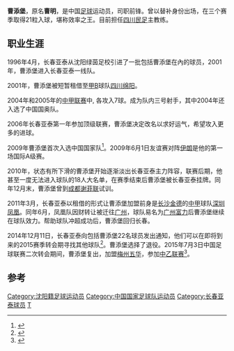 {{Football player infobox
| playername = 曹添堡
| fullname = 曹添堡
| englishfullname = Cao Tianbao
| countryofbirth = {{CHN}}
| cityofbirth = [[辽宁|辽宁]][[沈阳|沈阳]]
| dateofbirth = {{birth date and age|1982|4|3}}
| height = {{height|m=1.85}}
| position = 前锋
| clubnumber =  |
| youthyears = 1996－2000年
| youthclubs = [[长春亚泰|长春亚泰]]
| years = 2001-2014年<br>2001年<br>2011年<br>2015年<br>2016年<br>2017-2021
| clubs = [[长春亚泰|长春亚泰]]<br>→[[四川绵阳足球俱乐部|四川绵阳]] (租借)<br>→[[广州富力足球俱乐部|广州富力]] (租借)<br>[[梅州五华|梅州五华]]<br>[[深圳人人|深圳人人]]<br>[[成都兴城足球俱乐部|成都蓉城]]
| caps(goals) = 253 (53)<br>8 (1)<br>25 (4)<br>11 (6)<br>18 (6)<br>46 (9)
| nationalyears = 2009年
| nationalteam = {{flagicon|CHN}}[[中国国家足球队|中国]]
| nationalcaps(goals) = 1 (0)
|}}
'''曹添堡'''{{BD|1982年|4月3日|||C}}，原名'''曹明'''，是中国[[足球|足球]]运动员，司职前锋。曾以替补身份出场，在三个赛季取得21粒入球，堪称效率之王。目前担任[[四川民足|四川民足]]主教练。

==职业生涯==
1996年4月，长春亚泰从沈阳绿茵足校引进了一批包括曹添堡在內的球员，2001年，曹添堡进入长春亚泰一线队。

2001年，曹添堡被短暂租借至[[甲B|甲B]]球队[[四川绵阳足球俱乐部|四川绵阳]]。

2004年和2005年的[[中甲联赛|中甲联赛]]中, 各攻入7球。成为队内三号射手，其中2004年还入选了中国国奥队。

2006年长春亚泰第一年参加顶级联赛，曹添堡决定改名以求好运气，希望攻入更多的进球。
 
2009年曹添堡首次入选中国国家队<ref>{{cite web|title=中国国家男子足球队集训名单|url=http://www.fa.org.cn/ggzl/jxtz/2009-05-21/248911.html|publisher=中国足协|accessdate=2009-05-21|archive-date=2009-05-25|archive-url=https://web.archive.org/web/20090525093922/http://www.fa.org.cn/ggzl/jxtz/2009-05-21/248911.html|dead-url=no}}</ref>。2009年6月1日友谊赛对阵[[伊朗國家足球隊|伊朗]]是他的第一场国际A级赛。

2010年，状态有所下滑的曹添堡开始逐渐淡出长春亚泰主力阵容，联赛后期，他甚至一度无法进入球队的18人大名单，在赛季结束后曹添堡被长春亚泰挂牌。同年12月末，曹添堡曾到[[成都谢菲联|成都谢菲联]]试训。

2011年3月，长春亚泰以租借的形式让曹添堡加盟前身是[[长沙金德|长沙金德]]的[[中甲|中甲]]球队[[深圳凤凰|深圳凤凰]]。同年6月，凤凰队因财转让被迁往[[广州|广州]]，球队易名为[[广州富力足球俱乐部|广州富力]]后曹添堡继续在球队效力。帮助球队冲超成功后，曹添堡回归长春。

2014年12月11日，长春亚泰向包括曹添堡22名球员发出通知，他们可以在即将到来的2015赛季转会期寻找其他球队<ref>{{cite web|title=亚泰瘦身一次性裁掉22人 曹添堡王万鹏等在列|url=http://sports.sina.com.cn/j/2014-12-13/00327445175.shtml|publisher=新浪体育|accessdate=2015-09-26|archive-date=2016-03-03|archive-url=https://web.archive.org/web/20160303222121/http://sports.sina.com.cn/j/2014-12-13/00327445175.shtml|dead-url=no}}</ref>。曹添堡选择了退役。2015年7月3日中国足球联赛二次转会期间，曹添堡复出，加盟[[梅州五华足球俱乐部|梅州五华]]，参加[[中国足球协会乙级联赛|中乙联赛]]<ref>{{cite web|title=五华队引进两名中超球员|url=http://www.meizhou.cn/news/1507/03/15070300064.html|publisher=梅州网|deadurl=yes|archiveurl=https://web.archive.org/web/20150927112449/http://www.meizhou.cn/news/1507/03/15070300064.html|archivedate=2015-09-27}}</ref>。

==参考==
{{reflist}}

{{2010年中超分类名单长春}}
{{2011年中甲分类名单深圳凤凰}}
{{2012年中超分类名单长春}}
{{2013年中超分类名单长春}}
{{2014年中超分类名单长春}}
{{2015年中乙分类名单梅州客家}}
{{2016年中乙分类名单深圳人人}}
{{2017年中乙分类名单成都}}

{{DEFAULTSORT:CAO Tianbao}}
[[Category:沈阳籍足球运动员|Category:沈阳籍足球运动员]]
[[Category:中国国家足球队运动员|Category:中国国家足球队运动员]]
[[Category:长春亚泰球员|Category:长春亚泰球员]]
[[Category:曹姓|T]]